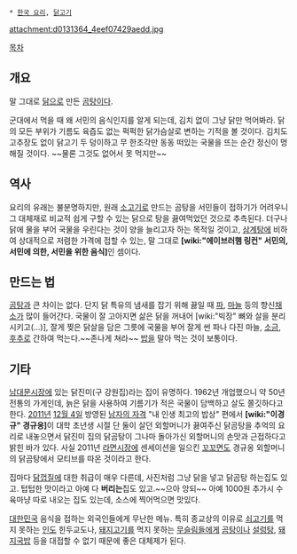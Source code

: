  * [[한국 요리]], [[닭고기]]

attachment:d0131364_4eef07429aedd.jpg

[[목차]]
== 개요 ==
말 그대로 [[닭]]으로 만든 [[곰탕]]이다.

군대에서 먹을 때 왜 서민의 음식인지를 알게 되는데, 김치 없이 그냥 닭만 먹어봐라. 닭의 모든 부위가 기름도 육즙도 없는 퍽퍽한 닭가슴살로 변하는 기적을 볼 것이다. 김치도 고추장도 없이 닭고기 두 덩이하고 무 한조각만 동동 떠있는 국물을 뜨는 순간 정신이 멍해질 것이다. ~~물론 그것도 없어서 못 먹지만~~

== 역사 ==
요리의 유래는 불분명하지만, 원래 [[소고기]]로 만드는 곰탕을 서민들이 접하기가 어려우니 그 대체재로 비교적 쉽게 구할 수 있는 닭으로 탕을 끓여먹었던 것으로 추측된다. 더구나 닭에 물을 부어 국물을 우린다는 것이 양을 늘리고자 하는 목적일 것이고, [[삼계탕]]에 비하여 상대적으로 저렴한 가격에 접할 수 있는, 말 그대로 '''[wiki:"에이브러햄 링컨" 서민의, 서민에 의한, 서민을 위한 음식]'''인 셈이다.

== 만드는 법 ==
[[곰탕]]과 큰 차이는 없다. 단지 닭 특유의 냄새를 잡기 위해 끓일 때 [[파]], [[마늘]] 등의 향신[[채소]]가 많이 들어간다. 국물이 잘 고아지면 삶은 닭을 꺼내어 [wiki:"빅장" 뼈와 살을 분리시키고(...)], 잘게 찢은 닭살을 담은 그릇에 국물을 부어 잘게 썬 파나 다진 마늘, [[소금]], [[후추]]로 간하여 먹는다.~~존나게 쳐라~~ [[밥]]을 말아 먹는 것이 보통이다.

== 기타 ==
[[남대문시장]]에 있는 닭진미(구 강원집)라는 집이 유명하다. 1962년 개업했으니 약 50년 전통의 가게인데, 늙은 닭을 사용하여 기름기가 적은 국물이 담백하고 살도 쫄깃하다고 한다. [[2011년]] [[12월 4일]] 방영된 [[남자의 자격]] "내 인생 최고의 밥상" 편에서 '''[wiki:"이경규" 경규옹]'''이 대학 초년생 시절 단 둘이 살던 외할머니가 끓여주신 닭곰탕을 추억의 요리로 내놓으면서 닭진미 집의 닭곰탕이 그나마 돌아가신 외할머니의 손맛과 근접하다고 밝힌 바가 있다. 사실 2011년 [[라면]]시장에 센세이션을 일으킨 [[꼬꼬면]]도 경규옹 외할머니의 닭곰탕에서 모티브를 따온 것이라고 한다.

집마다 [[닭껍질]]에 대한 취급이 매우 다른데, 사진처럼 그냥 닭을 넣고 닭곰탕 하는집도 있고. 텁텁한 맛이라고 아예 다 '''버리는'''집도 있고.~~으아 앙되~~ 아예 1000원 추가시 수육마냥 따로 내오는 집도 있는데, 소스에 찍어먹으면 맛있다. 

[[대한민국]] 음식을 접하는 외국인들에게 무난한 메뉴. 특히 종교상의 이유로 [[쇠고기]]를 먹지 못하는 [[인도 공화국|인도]] 힌두교도나, [[돼지고기]]를 먹지 못하는 [[무슬림]]들에게 [[곰탕]]이나 [[설렁탕]], [[돼지국밥]] 등을 대접할 수 없기 때문에 좋은 대체제가 된다.
